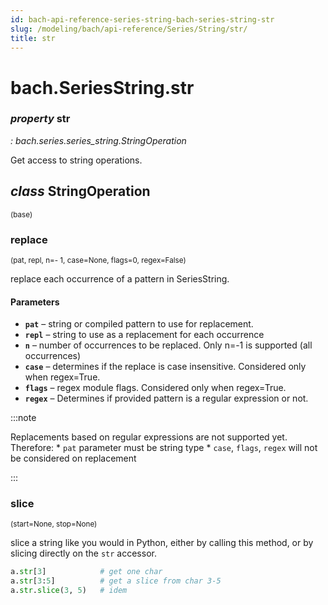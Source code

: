 ```yaml
---
id: bach-api-reference-series-string-bach-series-string-str
slug: /modeling/bach/api-reference/Series/String/str/
title: str
---
```


# bach.SeriesString.str

<div className="property">

### <span className="type-annotation"><em>property </em></span> <span className="name">str</span>

<span className="type-annotation"><em>

: bach.series.series_string.StringOperation

</em></span> 


<div className="content">

Get access to string operations.

<div className="class">

## <span className="type-annotation"><em>class</em></span> <span className="name">StringOperation</span>

<small className="parameter-list">(<span className="parameter" id="base">base</span>)</small>


<div className="content">

<div className="method">

### <span className="name">replace</span>

<small className="parameter-list">(<span className="parameter" id="pat">pat</span>, <span className="parameter" id="repl">repl</span>, <span className="parameter" id="n">n=- 1</span>, <span className="parameter" id="case">case=None</span>, <span className="parameter" id="flags">flags=0</span>, <span className="parameter" id="regex">regex=False</span>)</small>


<div className="content">

replace each occurrence of a pattern in SeriesString.


#### Parameters

* **`pat`** – string or compiled pattern to use for replacement.
* **`repl`** – string to use as a replacement for each occurrence
* **`n`** – number of occurrences to be replaced. Only n=-1 is supported (all occurrences)
* **`case`** – determines if the replace is case insensitive. Considered only when regex=True.
* **`flags`** – regex module flags. Considered only when regex=True.
* **`regex`** – Determines if provided pattern is a regular expression or not.


:::note

Replacements based on regular expressions are not supported yet. Therefore:
    * `pat` parameter must be string type
    * `case`, `flags`, `regex` will not be considered on replacement



:::


</div>


</div>

<div className="method">

### <span className="name">slice</span>

<small className="parameter-list">(<span className="parameter" id="start">start=None</span>, <span className="parameter" id="stop">stop=None</span>)</small>


<div className="content">

slice a string like you would in Python, either by calling this method, or by slicing directly
on the `str` accessor.

```python
a.str[3]            # get one char
a.str[3:5]          # get a slice from char 3-5
a.str.slice(3, 5)   # idem
```


</div>


</div>


</div>


</div>


</div>


</div>
